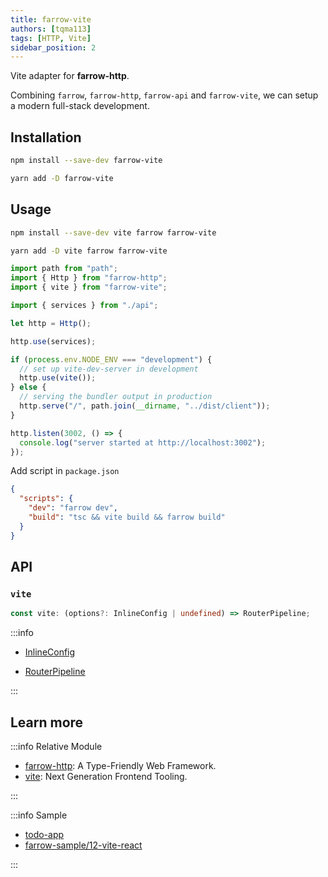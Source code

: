 ```yaml
---
title: farrow-vite
authors: [tqma113]
tags: [HTTP, Vite]
sidebar_position: 2
---
```



Vite adapter for **farrow-http**.

Combining `farrow`, `farrow-http`, `farrow-api` and `farrow-vite`, we can setup a modern full-stack development.

## Installation

<Tabs groupId="package-tool">
<TabItem value="npm" label="npm">

```bash
npm install --save-dev farrow-vite
```

</TabItem>
<TabItem value="yarn" label="Yarn" default>

```bash
yarn add -D farrow-vite
```

</TabItem>
</Tabs>

## Usage

<Tabs groupId="package-tool">
<TabItem value="npm" label="npm">

```bash
npm install --save-dev vite farrow farrow-vite
```

</TabItem>
<TabItem value="yarn" label="Yarn" default>

```bash
yarn add -D vite farrow farrow-vite
```

</TabItem>
</Tabs>

```typescript
import path from "path";
import { Http } from "farrow-http";
import { vite } from "farrow-vite";

import { services } from "./api";

let http = Http();

http.use(services);

if (process.env.NODE_ENV === "development") {
  // set up vite-dev-server in development
  http.use(vite());
} else {
  // serving the bundler output in production
  http.serve("/", path.join(__dirname, "../dist/client"));
}

http.listen(3002, () => {
  console.log("server started at http://localhost:3002");
});
```

Add script in `package.json`

```json
{
  "scripts": {
    "dev": "farrow dev",
    "build": "tsc && vite build && farrow build"
  }
}
```

## API

### `vite`

```typescript
const vite: (options?: InlineConfig | undefined) => RouterPipeline;
```

:::info

- [InlineConfig](https://vitejs.dev/guide/api-javascript.html#inlineconfig)

- [RouterPipeline](../http/01-farrow-http.mdx)

:::

## Learn more

:::info Relative Module

- [farrow-http](../http/01-farrow-http.mdx): A Type-Friendly Web Framework.
- [vite](https://vitejs.dev/): Next Generation Frontend Tooling.

:::

:::info Sample

- [todo-app](https://github.com/farrow-js/farrow/tree/master/examples/todo-app)
- [farrow-sample/12-vite-react](https://github.com/tqma113/farrow-sample/tree/main/samples/12-vite-react)

:::
